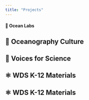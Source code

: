 ```yaml
---
title: "Projects"
---
```


#### 🌊 Ocean Labs

## **🚢 Oceanography Culture**

## 🧬 Voices for Science

## ⚛️ WDS K-12 Materials

## ⚛️ WDS K-12 Materials
